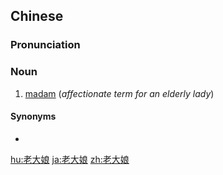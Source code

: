 ==Chinese==
{{zh-forms|type=12}}

===Pronunciation===
{{zh-pron
|m=lǎodàniáng
|c=lou5 daai6 noeng4
|cat=n
}}

===Noun===
{{zh-noun}}

# [[madam]] (''affectionate term for an elderly lady'')

====Synonyms====
* {{zh-l|老大媽}}

{{zh-cat|Elementary}}

[[hu:老大娘]]
[[ja:老大娘]]
[[zh:老大娘]]
